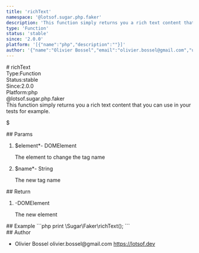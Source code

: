 ```yaml
---
title: 'richText'
namespace: '@lotsof.sugar.php.faker'
description: 'This function simply returns you a rich text content that you can use in your tests for example.  $'
type: 'Function'
status: 'stable'
since: '2.0.0'
platform: '[{"name":"php","description":""}]'
author: '{"name":"Olivier Bossel","email":"olivier.bossel@gmail.com","url":"https://lotsof.dev"}'
---
```

<div class="docmap-mdx">
# richText
<div class="_metas">
<div class="_type"><span class="_type-label">Type:</span><span class="_type-value">Function</span></div>
<div class="_status"><span class="_status-label">Status:</span><span class="_status-value -stable">stable</span></div>
<div class="_since"><span class="_since-label">Since:</span><span class="_since-value">2.0.0</span></div>
<div class="_platform"><span class="_platform-label">Platform:</span><span class="_platform-value -php">php</span></div>
</div>
<div class="_namespace">@lotsof.sugar.php.faker</div>
<div class="_description typo-lead typo-format">
This function simply returns you a rich text content that you can use in your tests for example.

$
</div>
<div class="_params">
## Params
<ol class="_list">
<li class="_item">
<span class="_name">$element<span class="_required">*</span></span><span class="_default">-</span> <span class="_type">DOMElement</span>
<p class="_description">The element to change the tag name</p>
</li>
<li class="_item">
<span class="_name">$name<span class="_required">*</span></span><span class="_default">-</span> <span class="_type">String</span>
<p class="_description">The new tag name</p>
</li>
</ol>
</div>
<div class="_return">
## Return
<ol class="_list">
<li class="_item">
<span class="_default">-</span><span class="_type">DOMElement</span>
<p class="_description">The new element</p>
</li>
</ol>
</div>
<div class="_examples">
## Example
```php
print \Sugar\Faker\richText();
```
</div>
<div class="_author">
## Author
<ul class="_list">
<li class="_item">
<span class="_name">Olivier Bossel</span>
<span class="_email">olivier.bossel@gmail.com</span>
<a href="https://lotsof.dev" target="_blank" class="_url">https://lotsof.dev</a>
</li>
</ul>
</div>
</div>